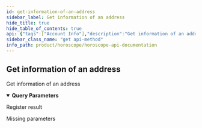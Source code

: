 ```yaml
---
id: get-information-of-an-address
sidebar_label: Get information of an address
hide_title: true
hide_table_of_contents: true
api: {"tags":["Account Info"],"description":"Get information of an address","parameters":[{"in":"query","name":"address","required":true,"description":"Address of account","schema":{"type":"string"}},{"in":"query","name":"chainId","required":true,"description":"Chain Id of network need to query","schema":{"type":"string","enum":["aura-testnet","serenity-testnet-001","halo-testnet-001","theta-testnet-001","osmo-test-4","evmos_9000-4","euphoria-1","cosmoshub-4"]}}],"responses":{"200":{"description":"Register result"},"422":{"description":"Missing parameters"}},"method":"get","path":"/v1/account-info","servers":[{"url":"//indexer.dev.aurascan.io:/api"}],"info":{"title":"Horoscope API Documentation","version":"1.0.0","description":"Indexer for multiple Cosmos Network"},"postman":{"name":"Get information of an address","description":{"content":"Get information of an address","type":"text/plain"},"url":{"path":["v1","account-info"],"host":["{{baseUrl}}"],"query":[{"disabled":false,"description":{"content":"(Required) Address of account","type":"text/plain"},"key":"address","value":""},{"disabled":false,"description":{"content":"(Required) Chain Id of network need to query","type":"text/plain"},"key":"chainId","value":""}],"variable":[]},"method":"GET"}}
sidebar_class_name: "get api-method"
info_path: product/horoscope/horoscope-api-documentation
---
```



## Get information of an address



Get information of an address

<details style={{"marginBottom":"1rem"}} data-collapsed={false} open={true}><summary style={{}}><strong>Query Parameters</strong></summary><div><ul><ParamsItem className={"paramsItem"} param={{"in":"query","name":"address","required":true,"description":"Address of account","schema":{"type":"string"}}}></ParamsItem><ParamsItem className={"paramsItem"} param={{"in":"query","name":"chainId","required":true,"description":"Chain Id of network need to query","schema":{"type":"string","enum":["aura-testnet","serenity-testnet-001","halo-testnet-001","theta-testnet-001","osmo-test-4","evmos_9000-4","euphoria-1","cosmoshub-4"]}}}></ParamsItem></ul></div></details><div><ApiTabs><TabItem label={"200"} value={"200"}><div>

Register result

</div><div></div></TabItem><TabItem label={"422"} value={"422"}><div>

Missing parameters

</div><div></div></TabItem></ApiTabs></div>
      